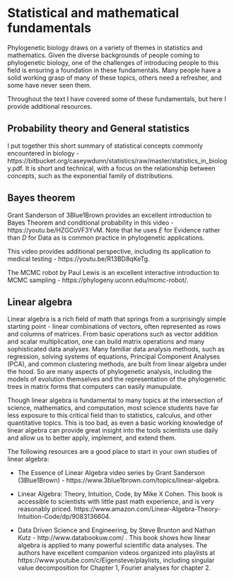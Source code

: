 # Statistical and mathematical fundamentals

Phylogenetic biology draws on a variety of themes in statistics and mathematics. Given the diverse backgrounds of people coming to phylogenetic biology, one of the challenges of introducing people to this field is ensuring a foundation in these fundamentals. Many people have a solid working grasp of many of these topics, others need a refresher, and some have never seen them.

Throughout the text I have covered some of these fundamentals, but here I provide additional resources.

## Probability theory and General statistics {#stats-general}

I put together this short summary of statistical concepts commonly encountered in biology - https://bitbucket.org/caseywdunn/statistics/raw/master/statistics_in_biology.pdf. It is short and technical, with a focus on the relationship between concepts, such as the exponential family of distributions.

## Bayes theorem {#stats-bayes}

Grant Sanderson of 3Blue1Brown provides an excellent introduction to Bayes Theorem and conditional probability in this video - https://youtu.be/HZGCoVF3YvM. Note that he uses $E$ for Evidence rather than $D$ for Data as is common practice in phylogenetic applications.

This video provides additional perspective, including its application to medical testing - https://youtu.be/R13BD8qKeTg.

The MCMC robot by Paul Lewis is an excellent interactive introduction to MCMC sampling - https://phylogeny.uconn.edu/mcmc-robot/.


## Linear algebra {#linear-algebra}

Linear algebra is a rich field of math that springs from a surprisingly simple 
starting point - linear combinations of 
vectors, often represented as rows and columns of matrices. From basic 
operations such as vector addition and scalar multiplication, one can build 
matrix operations and many sophisticated data analyses. Many familiar data 
analysis methods, such as regression, solving systems of equations, 
Principal Component Analyses (PCA), and common clustering methods, are built from linear 
algebra under the hood. So are many aspects of phylogenetic analysis, including 
the models of evolution themselves and the representation of the phylogenetic 
trees in matrix forms that computers can easily manupulate.

Though linear algebra is fundamental to many topics at the intersection of 
science, mathematics, and computation, most science students have far less 
exposure to this critical field than to statistics, calculus, and other 
quantitative topics. This is too bad, as even a basic working knowledge of 
linear algebra can provide great insight into the tools scientists use daily 
and allow us to better apply, implement, and extend them.

The following resources are a good place to start in your own studies of 
linear algebra:

- The Essence of Linear Algebra video series by Grant Sanderson (3Blue1Brown) - https://www.3blue1brown.com/topics/linear-algebra.

- Linear Algebra: Theory, Intuition, Code, by Mike X Cohen. This book is 
accessible to scientists with little past math experience, and is very 
reasonably priced. https://www.amazon.com/Linear-Algebra-Theory-Intuition-Code/dp/9083136604.

- Data Driven Science and Engineering, by Steve Brunton and Nathan Kutz - http://www.databookuw.com/ .
This book shows how linear algebra is applied to many powerful scientific data analyses.
The authors have excellent companion videos organized into playlists at https://www.youtube.com/c/Eigensteve/playlists, including singular value decomposition for Chapter 1, Fourier analyses for chapter 2.